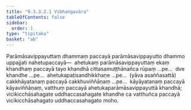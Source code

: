```yaml
---
title: "9.3.3.2.1 Vibhaṅgavāra"
tableOfContents: false
sidebar:
  order: 1
type: "tipitaka"
basket: "ab"
---
```



<DynamicBreadcrumb />

<Division number="57">

<Paragraph number="2237">
Parāmāsavippayuttaṃ dhammaṃ paccayā parāmāsavippayutto dhammo uppajjati nahetupaccayā—  ahetukaṃ parāmāsavippayuttaṃ ekaṃ khandhaṃ paccayā tayo khandhā cittasamuṭṭhānañca rūpaṃ …pe…  dve khandhe …pe…  ahetukapaṭisandhikkhaṇe …pe…  (yāva asaññasattā) cakkhāyatanaṃ paccayā cakkhuviññāṇaṃ …pe…  kāyāyatanaṃ paccayā kāyaviññāṇaṃ, vatthuṃ paccayā ahetukaparāmāsavippayuttā khandhā; vicikicchāsahagate uddhaccasahagate khandhe ca vatthuñca paccayā vicikicchāsahagato uddhaccasahagato moho.
</Paragraph>
</Division>